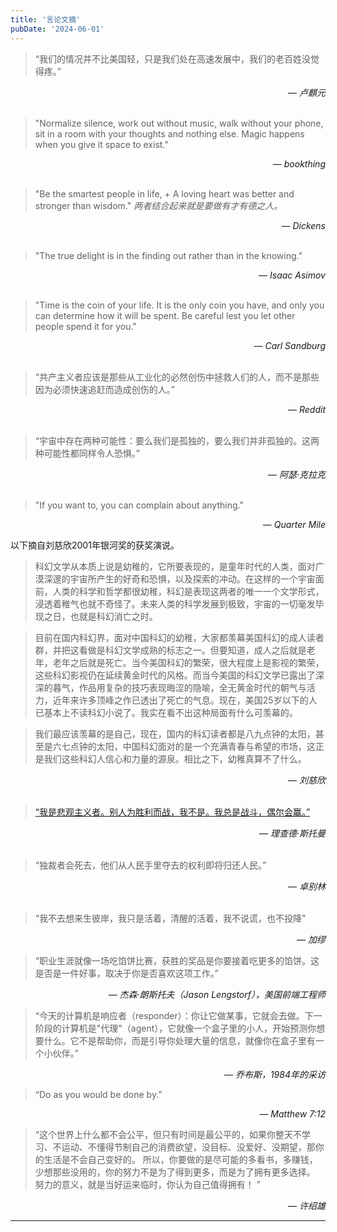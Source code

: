 ```yaml
---
title: '言论文摘'
pubDate: '2024-06-01'
---
```


> “我们的情况并不比美国轻，只是我们处在高速发展中，我们的老百姓没觉得疼。”

<div style="text-align: right;">
  — <cite>卢麒元</cite>
</div>
<br />

> "Normalize silence, work out without music, walk without your phone, sit in a room with your thoughts and nothing else. Magic happens when you give it space to exist."

<div style="text-align: right;">
  — <cite>bookthing</cite>
</div>
<br />

> "Be the smartest people in life, + A loving heart was better and stronger than wisdom."
> _两者结合起来就是要做有才有德之人。_

<div style="text-align: right;">
  — <cite>Dickens</cite>
</div>
<br />

> "The true delight is in the finding out rather than in the knowing."

<div style="text-align: right;">
  — <cite>Isaac Asimov</cite>
</div>
<br />

> "Time is the coin of your life. It is the only coin you have, and only you can determine how it will be spent. Be careful lest you let other people spend it for you."

<div style="text-align: right;">
  — <cite>Carl Sandburg</cite>
</div>
<br />

> “共产主义者应该是那些从工业化的必然创伤中拯救人们的人，而不是那些因为必须快速追赶而造成创伤的人。”

<div style="text-align: right;">
  — <cite>Reddit</cite>
</div>
<br />

> “宇宙中存在两种可能性：要么我们是孤独的，要么我们并非孤独的。这两种可能性都同样令人恐惧。”

<div style="text-align: right;">
  — <cite>阿瑟·克拉克</cite>
</div>
<br />

> "If you want to, you can complain about anything."

<div style="text-align: right;">
  — <cite>Quarter Mile</cite>
</div>

以下摘自刘慈欣2001年银河奖的获奖演说。

> 科幻文学从本质上说是幼稚的，它所要表现的，是童年时代的人类，面对广漠深邃的宇宙所产生的好奇和恐惧，以及探索的冲动。在这样的一个宇宙面前，人类的科学和哲学都很幼稚，科幻是表现这两者的唯一一个文学形式，浸透着稚气也就不奇怪了。未来人类的科学发展到极致，宇宙的一切毫发毕现之日，也就是科幻消亡之时。

> 目前在国内科幻界，面对中国科幻的幼稚，大家都羡幕美国科幻的成人读者群，并把这看做是科幻文学成熟的标志之一。但要知道，成人之后就是老年，老年之后就是死亡。当今美国科幻的繁荣，很大程度上是影视的繁荣，这些科幻影视仍在延续黄金时代的风格。而当今美国的科幻文学已露出了深深的暮气，作品用复杂的技巧表现晦涩的隐喻，全无黄金时代的朝气与活力，近年来许多顶峰之作已透出了死亡的气息。现在，美国25岁以下的人已基本上不读科幻小说了。我实在看不出这种局面有什么可羡幕的。

> 我们最应该羡幕的是自己，现在，国内的科幻读者都是八九点钟的太阳，甚至是六七点钟的太阳，中国科幻面对的是一个充满青春与希望的市场，这正是我们这些科幻人信心和力量的源泉。相比之下，幼稚真算不了什么。

<div style="text-align: right;">
  — <cite>刘慈欣</cite>
</div>
<br />

> [“我是悲观主义者。别人为胜利而战，我不是。我总是战斗，偶尔会赢。”](https://www.ruanyifeng.com/blog/2005/03/post_112.html)

<div style="text-align: right;">
  — <cite>理查德·斯托曼</cite>
</div>
<br />

> “独裁者会死去，他们从人民手里夺去的权利即将归还人民。”

<div style="text-align: right;">
  — <cite>卓别林</cite>
</div>
<br />

> “我不去想来生彼岸，我只是活着，清醒的活着，我不说谎，也不投降”

<div style="text-align: right;">
  — <cite>加缪</cite>
</div>

>“职业生涯就像一场吃馅饼比赛，获胜的奖品是你要接着吃更多的馅饼。这是否是一件好事，取决于你是否喜欢这项工作。”

<div style="text-align: right;">
  — <cite>杰森·朗斯托夫（Jason Lengstorf），美国前端工程师</cite>
</div>

>“今天的计算机是响应者（responder）：你让它做某事，它就会去做。下一阶段的计算机是"代理"（agent），它就像一个盒子里的小人，开始预测你想要什么。它不是帮助你，而是引导你处理大量的信息，就像你在盒子里有一个小伙伴。”

<div style="text-align: right;">
  — <cite>乔布斯，1984年的采访</cite>
</div>

>“Do as you would be done by.”

<div style="text-align: right;">
  — <cite>Matthew 7&#58;12</cite>
</div>

>“这个世界上什么都不会公平，但只有时间是最公平的，如果你整天不学习、不运动、不懂得节制自己的消费欲望，没目标、没爱好、没期望，那你的生活是不会自己变好的。 所以，你要做的是尽可能的多看书，多赚钱，少想那些没用的，你的努力不是为了得到更多，而是为了拥有更多选择。 努力的意义，就是当好运来临时，你认为自己值得拥有！ ”

<div style="text-align: right;">
  — <cite>许绍雄</cite>
</div>

---
